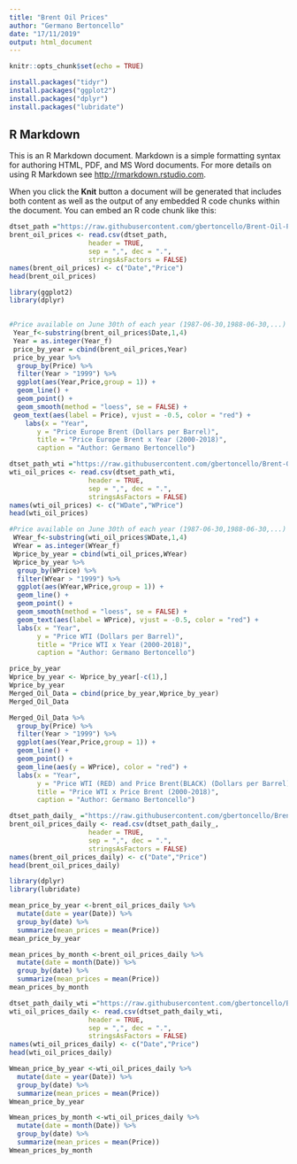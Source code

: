 ```yaml
---
title: "Brent Oil Prices"
author: "Germano Bertoncello"
date: "17/11/2019"
output: html_document
---
```


```r
knitr::opts_chunk$set(echo = TRUE)
```

```r
install.packages("tidyr")
install.packages("ggplot2")
install.packages("dplyr")
install.packages("lubridate")
```

## R Markdown

This is an R Markdown document. Markdown is a simple formatting syntax for authoring HTML, PDF, and MS Word documents. For more details on using R Markdown see <http://rmarkdown.rstudio.com>.

When you click the **Knit** button a document will be generated that includes both content as well as the output of any embedded R code chunks within the document. You can embed an R code chunk like this:


```r
dtset_path ="https://raw.githubusercontent.com/gbertoncello/Brent-Oil-Prices-Analysis/master/brent-annual_csv.csv"
brent_oil_prices <- read.csv(dtset_path,
                    header = TRUE,
                    sep = ",", dec = ".",
                    stringsAsFactors = FALSE)
names(brent_oil_prices) <- c("Date","Price")
head(brent_oil_prices)
```
```r
library(ggplot2)
library(dplyr)
 
```




```r
#Price available on June 30th of each year (1987-06-30,1988-06-30,...)
 Year_f<-substring(brent_oil_prices$Date,1,4)
 Year = as.integer(Year_f)
 price_by_year = cbind(brent_oil_prices,Year)
 price_by_year %>%
  group_by(Price) %>% 
  filter(Year > "1999") %>%
  ggplot(aes(Year,Price,group = 1)) +
  geom_line() +
  geom_point() +
  geom_smooth(method = "loess", se = FALSE) +
 geom_text(aes(label = Price), vjust = -0.5, color = "red") +
    labs(x = "Year",
       y = "Price Europe Brent (Dollars per Barrel)",
       title = "Price Europe Brent x Year (2000-2018)",
       caption = "Author: Germano Bertoncello")
```


```r
dtset_path_wti ="https://raw.githubusercontent.com/gbertoncello/Brent-Oil-Prices-Analysis/master/wti-annual_csv.csv"
wti_oil_prices <- read.csv(dtset_path_wti,
                    header = TRUE,
                    sep = ",", dec = ".",
                    stringsAsFactors = FALSE)
names(wti_oil_prices) <- c("WDate","WPrice")
head(wti_oil_prices)
```

```r
#Price available on June 30th of each year (1987-06-30,1988-06-30,...)
 WYear_f<-substring(wti_oil_prices$WDate,1,4)
 WYear = as.integer(WYear_f)
 Wprice_by_year = cbind(wti_oil_prices,WYear)
 Wprice_by_year %>%
  group_by(WPrice) %>% 
  filter(WYear > "1999") %>%
  ggplot(aes(WYear,WPrice,group = 1)) +
  geom_line() +
  geom_point() +
  geom_smooth(method = "loess", se = FALSE) +
  geom_text(aes(label = WPrice), vjust = -0.5, color = "red") +
  labs(x = "Year",
       y = "Price WTI (Dollars per Barrel)",
       title = "Price WTI x Year (2000-2018)",
       caption = "Author: Germano Bertoncello")
```

```r
price_by_year
Wprice_by_year <- Wprice_by_year[-c(1),]
Wprice_by_year
Merged_Oil_Data = cbind(price_by_year,Wprice_by_year)
Merged_Oil_Data
```


```r
Merged_Oil_Data %>%
  group_by(Price) %>% 
  filter(Year > "1999") %>%
  ggplot(aes(Year,Price,group = 1)) +
  geom_line() +
  geom_point() +
  geom_line(aes(y = WPrice), color = "red") +
  labs(x = "Year",
       y = "Price WTI (RED) and Price Brent(BLACK) (Dollars per Barrel)",
       title = "Price WTI x Price Brent (2000-2018)",
       caption = "Author: Germano Bertoncello")
```



```r
dtset_path_daily_ ="https://raw.githubusercontent.com/gbertoncello/Brent-Oil-Prices-Analysis/master/brent-daily_csv.csv"
brent_oil_prices_daily <- read.csv(dtset_path_daily_,
                    header = TRUE,
                    sep = ",", dec = ".",
                    stringsAsFactors = FALSE)
names(brent_oil_prices_daily) <- c("Date","Price")
head(brent_oil_prices_daily)
```


```r
library(dplyr)
library(lubridate)

mean_price_by_year <-brent_oil_prices_daily %>%
  mutate(date = year(Date)) %>%
  group_by(date) %>%
  summarize(mean_prices = mean(Price))
mean_price_by_year

mean_prices_by_month <-brent_oil_prices_daily %>%
  mutate(date = month(Date)) %>%
  group_by(date) %>%
  summarize(mean_prices = mean(Price))
mean_prices_by_month
```

```r
dtset_path_daily_wti ="https://raw.githubusercontent.com/gbertoncello/Brent-Oil-Prices-Analysis/master/wti-daily_csv.csv"
wti_oil_prices_daily <- read.csv(dtset_path_daily_wti,
                    header = TRUE,
                    sep = ",", dec = ".",
                    stringsAsFactors = FALSE)
names(wti_oil_prices_daily) <- c("Date","Price")
head(wti_oil_prices_daily)
```

```r

Wmean_price_by_year <-wti_oil_prices_daily %>%
  mutate(date = year(Date)) %>%
  group_by(date) %>%
  summarize(mean_prices = mean(Price))
Wmean_price_by_year

Wmean_prices_by_month <-wti_oil_prices_daily %>%
  mutate(date = month(Date)) %>%
  group_by(date) %>%
  summarize(mean_prices = mean(Price))
Wmean_prices_by_month
```